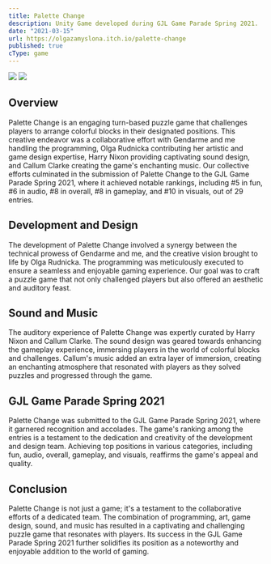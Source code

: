 ```yaml
---
title: Palette Change
description: Unity Game developed during GJL Game Parade Spring 2021.
date: "2021-03-15"
url: https://olgazamyslona.itch.io/palette-change
published: true
cType: game
---
```


[![](/palettechange-1.png)](https://olgazamyslona.itch.io/palette-change)
[![](/palettechange-2.png)](https://olgazamyslona.itch.io/palette-change)

## Overview

Palette Change is an engaging turn-based puzzle game that challenges players to arrange colorful blocks in their designated positions. This creative endeavor was a collaborative effort with Gendarme and me handling the programming, Olga Rudnicka contributing her artistic and game design expertise, Harry Nixon providing captivating sound design, and Callum Clarke creating the game's enchanting music. Our collective efforts culminated in the submission of Palette Change to the GJL Game Parade Spring 2021, where it achieved notable rankings, including #5 in fun, #6 in audio, #8 in overall, #8 in gameplay, and #10 in visuals, out of 29 entries.

## Development and Design

The development of Palette Change involved a synergy between the technical prowess of Gendarme and me, and the creative vision brought to life by Olga Rudnicka. The programming was meticulously executed to ensure a seamless and enjoyable gaming experience. Our goal was to craft a puzzle game that not only challenged players but also offered an aesthetic and auditory feast.

## Sound and Music

The auditory experience of Palette Change was expertly curated by Harry Nixon and Callum Clarke. The sound design was geared towards enhancing the gameplay experience, immersing players in the world of colorful blocks and challenges. Callum's music added an extra layer of immersion, creating an enchanting atmosphere that resonated with players as they solved puzzles and progressed through the game.

## GJL Game Parade Spring 2021

Palette Change was submitted to the GJL Game Parade Spring 2021, where it garnered recognition and accolades. The game's ranking among the entries is a testament to the dedication and creativity of the development and design team. Achieving top positions in various categories, including fun, audio, overall, gameplay, and visuals, reaffirms the game's appeal and quality.

## Conclusion

Palette Change is not just a game; it's a testament to the collaborative efforts of a dedicated team. The combination of programming, art, game design, sound, and music has resulted in a captivating and challenging puzzle game that resonates with players. Its success in the GJL Game Parade Spring 2021 further solidifies its position as a noteworthy and enjoyable addition to the world of gaming.